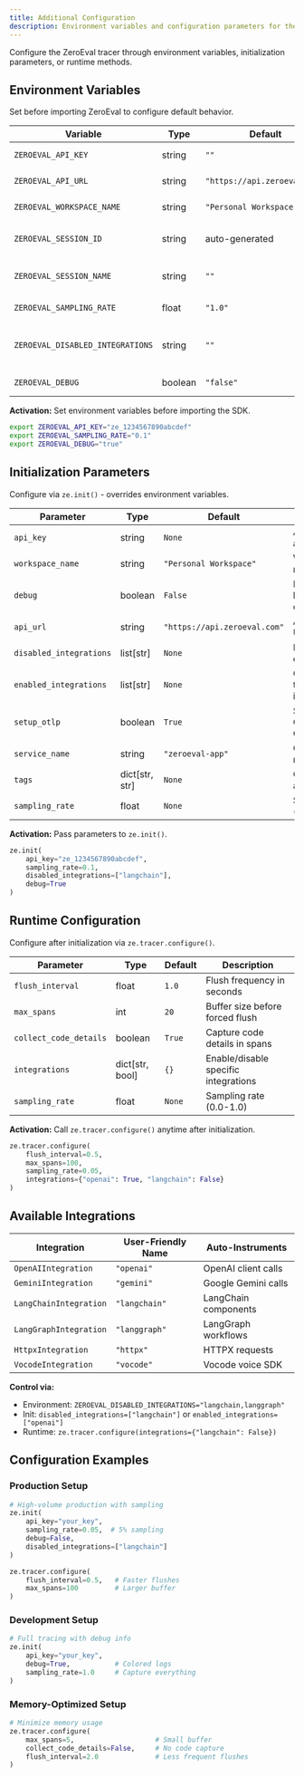 ```yaml
---
title: Additional Configuration
description: Environment variables and configuration parameters for the ZeroEval tracer
---
```


Configure the ZeroEval tracer through environment variables, initialization parameters, or runtime methods.

## Environment Variables

Set before importing ZeroEval to configure default behavior.

| Variable                         | Type    | Default                      | Description                             |
| -------------------------------- | ------- | ---------------------------- | --------------------------------------- |
| `ZEROEVAL_API_KEY`               | string  | `""`                         | API key for authentication              |
| `ZEROEVAL_API_URL`               | string  | `"https://api.zeroeval.com"` | API endpoint URL                        |
| `ZEROEVAL_WORKSPACE_NAME`        | string  | `"Personal Workspace"`       | Workspace name                          |
| `ZEROEVAL_SESSION_ID`            | string  | auto-generated               | Session ID for grouping traces          |
| `ZEROEVAL_SESSION_NAME`          | string  | `""`                         | Human-readable session name             |
| `ZEROEVAL_SAMPLING_RATE`         | float   | `"1.0"`                      | Sampling rate (0.0-1.0)                 |
| `ZEROEVAL_DISABLED_INTEGRATIONS` | string  | `""`                         | Comma-separated integrations to disable |
| `ZEROEVAL_DEBUG`                 | boolean | `"false"`                    | Enable debug logging                    |

**Activation:** Set environment variables before importing the SDK.

```bash
export ZEROEVAL_API_KEY="ze_1234567890abcdef"
export ZEROEVAL_SAMPLING_RATE="0.1"
export ZEROEVAL_DEBUG="true"
```

## Initialization Parameters

Configure via `ze.init()` - overrides environment variables.

| Parameter               | Type           | Default                      | Description                      |
| ----------------------- | -------------- | ---------------------------- | -------------------------------- |
| `api_key`               | string         | `None`                       | API key for authentication       |
| `workspace_name`        | string         | `"Personal Workspace"`       | Workspace name                   |
| `debug`                 | boolean        | `False`                      | Enable debug logging with colors |
| `api_url`               | string         | `"https://api.zeroeval.com"` | API endpoint URL                 |
| `disabled_integrations` | list[str]      | `None`                       | Integrations to disable          |
| `enabled_integrations`  | list[str]      | `None`                       | Only enable these integrations   |
| `setup_otlp`            | boolean        | `True`                       | Setup OpenTelemetry OTLP export  |
| `service_name`          | string         | `"zeroeval-app"`             | OTLP service name                |
| `tags`                  | dict[str, str] | `None`                       | Global tags for all spans        |
| `sampling_rate`         | float          | `None`                       | Sampling rate (0.0-1.0)          |

**Activation:** Pass parameters to `ze.init()`.

```python
ze.init(
    api_key="ze_1234567890abcdef",
    sampling_rate=0.1,
    disabled_integrations=["langchain"],
    debug=True
)
```

## Runtime Configuration

Configure after initialization via `ze.tracer.configure()`.

| Parameter              | Type            | Default | Description                          |
| ---------------------- | --------------- | ------- | ------------------------------------ |
| `flush_interval`       | float           | `1.0`   | Flush frequency in seconds           |
| `max_spans`            | int             | `20`    | Buffer size before forced flush      |
| `collect_code_details` | boolean         | `True`  | Capture code details in spans        |
| `integrations`         | dict[str, bool] | `{}`    | Enable/disable specific integrations |
| `sampling_rate`        | float           | `None`  | Sampling rate (0.0-1.0)              |

**Activation:** Call `ze.tracer.configure()` anytime after initialization.

```python
ze.tracer.configure(
    flush_interval=0.5,
    max_spans=100,
    sampling_rate=0.05,
    integrations={"openai": True, "langchain": False}
)
```

## Available Integrations

| Integration            | User-Friendly Name | Auto-Instruments     |
| ---------------------- | ------------------ | -------------------- |
| `OpenAIIntegration`    | `"openai"`         | OpenAI client calls  |
| `GeminiIntegration`    | `"gemini"`         | Google Gemini calls  |
| `LangChainIntegration` | `"langchain"`      | LangChain components |
| `LangGraphIntegration` | `"langgraph"`      | LangGraph workflows  |
| `HttpxIntegration`     | `"httpx"`          | HTTPX requests       |
| `VocodeIntegration`    | `"vocode"`         | Vocode voice SDK     |

**Control via:**

- Environment: `ZEROEVAL_DISABLED_INTEGRATIONS="langchain,langgraph"`
- Init: `disabled_integrations=["langchain"]` or `enabled_integrations=["openai"]`
- Runtime: `ze.tracer.configure(integrations={"langchain": False})`

## Configuration Examples

### Production Setup

```python
# High-volume production with sampling
ze.init(
    api_key="your_key",
    sampling_rate=0.05,  # 5% sampling
    debug=False,
    disabled_integrations=["langchain"]
)

ze.tracer.configure(
    flush_interval=0.5,   # Faster flushes
    max_spans=100         # Larger buffer
)
```

### Development Setup

```python
# Full tracing with debug info
ze.init(
    api_key="your_key",
    debug=True,           # Colored logs
    sampling_rate=1.0     # Capture everything
)
```

### Memory-Optimized Setup

```python
# Minimize memory usage
ze.tracer.configure(
    max_spans=5,                    # Small buffer
    collect_code_details=False,     # No code capture
    flush_interval=2.0              # Less frequent flushes
)
```
